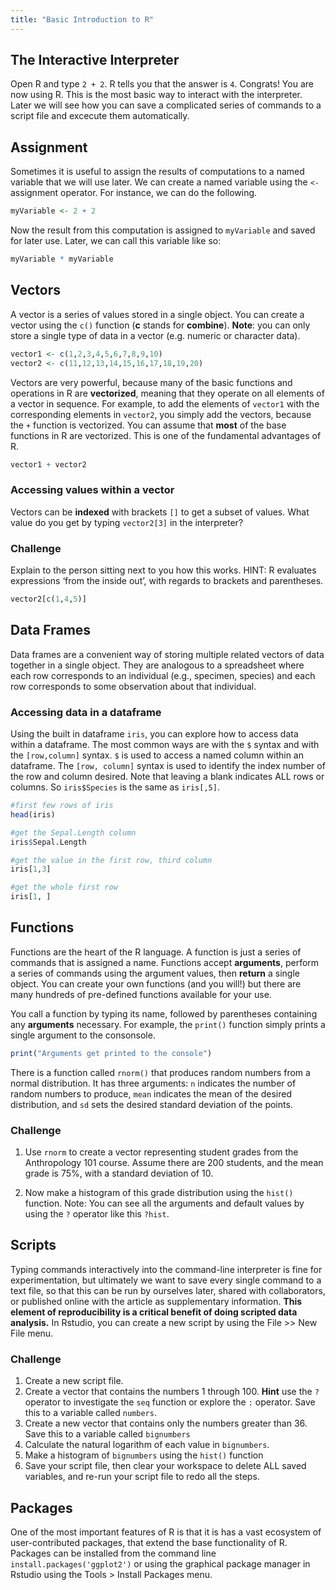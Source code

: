```yaml
---
title: "Basic Introduction to R"
---
```


## The Interactive Interpreter

Open R and type `2 + 2`.  R tells you that the answer is `4`. Congrats!  You are now using R. This is the most basic way to interact with the interpreter.  Later we will see how you can save a complicated series of commands to a script file and excecute them automatically. 

## Assignment

Sometimes it is useful to assign the results of computations to a named variable that we will use later.  We can create a named variable using the `<-` assignment operator.  For instance, we can do the following.

```r
myVariable <- 2 + 2
```

Now the result from this computation is assigned to `myVariable` and saved for later use.  Later, we can call this  variable like so: 

```r
myVariable * myVariable
```

## Vectors

A vector is a series of values stored in a single object.  You can create a vector using the `c()` function (**c** stands for **combine**). **Note**: you can only store a single type of data in a vector (e.g. numeric or character data).

```r
vector1 <- c(1,2,3,4,5,6,7,8,9,10)
vector2 <- c(11,12,13,14,15,16,17,18,19,20)
```

Vectors are very powerful, because many of the basic functions and operations in R are **vectorized**, meaning that they operate on all elements of a vector in sequence.  For example, to add the elements of `vector1` with the corresponding elements in `vector2`, you simply add the vectors, because the `+` function is vectorized. You can assume that **most** of the base functions in R are vectorized. This is one of the fundamental advantages of R. 

```r
vector1 + vector2
```

### Accessing values within a vector

Vectors can be **indexed** with brackets `[]` to get a subset of values.  What value do you get by typing `vector2[3]` in the interpreter? 

### <span class="mega-octicon octicon-puzzle"></span> Challenge 

Explain to the person sitting next to you how this works. HINT: R evaluates expressions 'from the inside out', with regards to brackets and parentheses.

```r
vector2[c(1,4,5)]
```

## Data Frames

Data frames are a convenient way of storing multiple related vectors of data together in a single object.  They are analogous to a spreadsheet where each row corresponds to an individual (e.g., specimen, species) and each row corresponds to some observation about that individual.

### Accessing data in a dataframe

Using the built in dataframe `iris`, you can explore how to access data within a dataframe.  The most common ways are with the `$` syntax and with the `[row,column]` syntax. `$` is used to access a named column within an dataframe.  The `[row, column]` syntax is used to identify the index number of the row and column desired.  Note that leaving a blank indicates ALL rows or columns.  So `iris$Species` is the same as `iris[,5]`.

```r
#first few rows of iris
head(iris)

#get the Sepal.Length column
iris$Sepal.Length

#get the value in the first row, third column
iris[1,3]

#get the whole first row
iris[1, ]
```

## Functions

Functions are the heart of the R language. A function is just a series of commands that is assigned a name.  Functions accept **arguments**, perform a series of commands using the argument values, then **return** a single object. You can create your own functions (and you will!) but there are many hundreds of pre-defined functions available for your use. 

You call a function by typing its name, followed by parentheses containing any **arguments** necessary. For example, the `print()` function simply prints a single argument to the consonsole.

```r
print("Arguments get printed to the console")
```

There is a function called `rnorm()` that produces random numbers from a normal distribution.  It has three arguments: `n` indicates the number of random numbers to produce, `mean` indicates the mean of the desired distribution, and `sd` sets the desired standard deviation of the points. 

### <span class="mega-octicon octicon-puzzle"></span> Challenge 

1.  Use `rnorm` to create a vector representing student grades from the Anthropology 101 course.  Assume there are 200 students, and the mean grade is 75%, with a standard deviation of 10. 

2.  Now make a histogram of this grade distribution using the `hist()` function. Note: You can see all the arguments and default values by using the `?` operator like this `?hist`.

## Scripts

Typing commands interactively into the command-line interpreter is fine for experimentation, but ultimately we want to save every single command to a text file, so that this can be run by ourselves later, shared with collaborators, or published online with the article as supplementary information.  **This element of reproducibility is a critical benefit of doing scripted data analysis.** In Rstudio, you can create a new script by using the File >> New File menu. 

### <span class="mega-octicon octicon-puzzle"></span> Challenge 

1.  Create a new script file.     
2.  Create a vector that contains the numbers 1 through 100.  **Hint** use the `?` operator to investigate the `seq` function or explore the `:` operator. Save this to a variable called `numbers`.
3.  Create a new vector that contains only the numbers greater than 36.  Save this to a variable called `bignumbers`
4.  Calculate the natural logarithm of each value in `bignumbers`. 
5.  Make a histogram of `bignumbers` using the `hist()` function
6.  Save your script file, then clear your workspace to delete ALL saved variables, and re-run your script file to redo all the steps.  

## Packages

One of the most important features of R is that it is has a vast ecosystem of user-contributed packages, that extend the base functionality of R.  Packages can be installed from the command line `install.packages('ggplot2')` or using the graphical package manager in Rstudio using the Tools > Install Packages menu.
